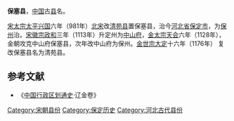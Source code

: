'''保塞县'''，[[中国|中国]]古[[县|县]]名。

[[宋太宗|宋太宗]][[太平兴国|太平兴国]]六年（981年）[[北宋|北宋]]改[[清苑县|清苑县]]置保塞县，治今[[河北省|河北省]][[保定市|保定市]]，为[[保州|保州]]治。[[宋徽宗|宋徽宗]][[政和|政和]]三年（1113年）升定州为[[中山府|中山府]]，[[金太宗|金太宗]][[天会_(金朝)|天会]]六年（1128年），金朝攻克中山府保塞县，次年改中山府为保州。[[金世宗|金世宗]][[大定|大定]]十六年（1176年） 复改保塞县名为清苑县。

==参考文献==
*《[[中国行政区划通史|中国行政区划通史]]·辽金卷》

{{宋朝行政区划小作品}}
[[Category:宋朝县份|Category:宋朝县份]] 
[[Category:保定历史|Category:保定历史]]
[[Category:河北古代县份|Category:河北古代县份]]